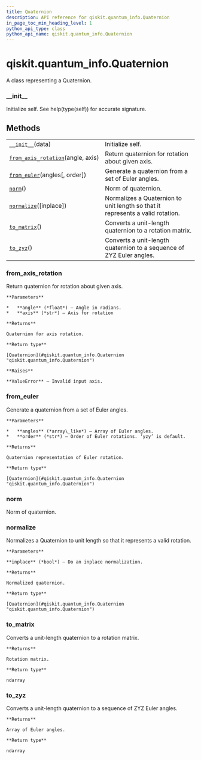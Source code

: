 ```yaml
---
title: Quaternion
description: API reference for qiskit.quantum_info.Quaternion
in_page_toc_min_heading_level: 1
python_api_type: class
python_api_name: qiskit.quantum_info.Quaternion
---
```


<span id="qiskit-quantum-info-quaternion" />

# qiskit.quantum\_info.Quaternion

<Class id="qiskit.quantum_info.Quaternion" github="https://github.com/qiskit/qiskit/tree/stable/0.16/qiskit/quantum_info/operators/quaternion.py" signature="Quaternion(data)">
  A class representing a Quaternion.

  ### \_\_init\_\_

  <Function id="qiskit.quantum_info.Quaternion.__init__" name="__init__" signature="__init__(data)">
    Initialize self. See help(type(self)) for accurate signature.
  </Function>

  ## Methods

  |                                                                                                                                             |                                                                                |
  | ------------------------------------------------------------------------------------------------------------------------------------------- | ------------------------------------------------------------------------------ |
  | [`__init__`](#qiskit.quantum_info.Quaternion.__init__ "qiskit.quantum_info.Quaternion.__init__")(data)                                      | Initialize self.                                                               |
  | [`from_axis_rotation`](#qiskit.quantum_info.Quaternion.from_axis_rotation "qiskit.quantum_info.Quaternion.from_axis_rotation")(angle, axis) | Return quaternion for rotation about given axis.                               |
  | [`from_euler`](#qiskit.quantum_info.Quaternion.from_euler "qiskit.quantum_info.Quaternion.from_euler")(angles\[, order])                    | Generate a quaternion from a set of Euler angles.                              |
  | [`norm`](#qiskit.quantum_info.Quaternion.norm "qiskit.quantum_info.Quaternion.norm")()                                                      | Norm of quaternion.                                                            |
  | [`normalize`](#qiskit.quantum_info.Quaternion.normalize "qiskit.quantum_info.Quaternion.normalize")(\[inplace])                             | Normalizes a Quaternion to unit length so that it represents a valid rotation. |
  | [`to_matrix`](#qiskit.quantum_info.Quaternion.to_matrix "qiskit.quantum_info.Quaternion.to_matrix")()                                       | Converts a unit-length quaternion to a rotation matrix.                        |
  | [`to_zyz`](#qiskit.quantum_info.Quaternion.to_zyz "qiskit.quantum_info.Quaternion.to_zyz")()                                                | Converts a unit-length quaternion to a sequence of ZYZ Euler angles.           |

  ### from\_axis\_rotation

  <Function id="qiskit.quantum_info.Quaternion.from_axis_rotation" name="from_axis_rotation" signature="classmethod from_axis_rotation(angle, axis)">
    Return quaternion for rotation about given axis.

    **Parameters**

    *   **angle** (*float*) – Angle in radians.
    *   **axis** (*str*) – Axis for rotation

    **Returns**

    Quaternion for axis rotation.

    **Return type**

    [Quaternion](#qiskit.quantum_info.Quaternion "qiskit.quantum_info.Quaternion")

    **Raises**

    **ValueError** – Invalid input axis.
  </Function>

  ### from\_euler

  <Function id="qiskit.quantum_info.Quaternion.from_euler" name="from_euler" signature="classmethod from_euler(angles, order='yzy')">
    Generate a quaternion from a set of Euler angles.

    **Parameters**

    *   **angles** (*array\_like*) – Array of Euler angles.
    *   **order** (*str*) – Order of Euler rotations. ‘yzy’ is default.

    **Returns**

    Quaternion representation of Euler rotation.

    **Return type**

    [Quaternion](#qiskit.quantum_info.Quaternion "qiskit.quantum_info.Quaternion")
  </Function>

  ### norm

  <Function id="qiskit.quantum_info.Quaternion.norm" name="norm" signature="norm()">
    Norm of quaternion.
  </Function>

  ### normalize

  <Function id="qiskit.quantum_info.Quaternion.normalize" name="normalize" signature="normalize(inplace=False)">
    Normalizes a Quaternion to unit length so that it represents a valid rotation.

    **Parameters**

    **inplace** (*bool*) – Do an inplace normalization.

    **Returns**

    Normalized quaternion.

    **Return type**

    [Quaternion](#qiskit.quantum_info.Quaternion "qiskit.quantum_info.Quaternion")
  </Function>

  ### to\_matrix

  <Function id="qiskit.quantum_info.Quaternion.to_matrix" name="to_matrix" signature="to_matrix()">
    Converts a unit-length quaternion to a rotation matrix.

    **Returns**

    Rotation matrix.

    **Return type**

    ndarray
  </Function>

  ### to\_zyz

  <Function id="qiskit.quantum_info.Quaternion.to_zyz" name="to_zyz" signature="to_zyz()">
    Converts a unit-length quaternion to a sequence of ZYZ Euler angles.

    **Returns**

    Array of Euler angles.

    **Return type**

    ndarray
  </Function>
</Class>

